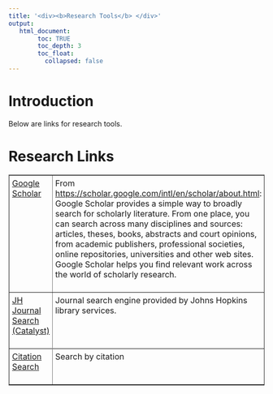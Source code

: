 ---
title: '<div><b>Research Tools</b> </div>'
output:
   html_document:
        toc: TRUE
        toc_depth: 3
        toc_float:
          collapsed: false
---

<style>
  table {
    border-collapse: collapse;
  }

  th, td {
    padding: 5px;
  }
</style>

<!--
*
* introduction
*
-->

<h1>Introduction</h1>
Below are links for research tools.

<!--
*
* introduction
*
-->

<h1>Research Links</h1>
<table border="1" width="100%">
  <!-- google scholar -->
  <tr>
    <td valign="top" width="20%">
      <a href="https://scholar.google.com/">Google Scholar</a>
    </td>
    <td valign="top">
      From <a href="https://scholar.google.com/intl/en/scholar/about.html">https://scholar.google.com/intl/en/scholar/about.html</a>:
      <br/>
      Google Scholar provides a simple way to broadly search for scholarly literature. From one place, you can search across many disciplines and sources: articles, theses, books, abstracts and court opinions, from academic publishers, professional societies, online repositories, universities and other web sites. Google Scholar helps you find relevant work across the world of scholarly research.
      <br/><br/>
    </td>
    <td valign="top">
    </td>
  </tr>
    <td valign="top">
      <a href="">JH Journal Search (Catalyst)</a>
      <br/><br/>
    </td>
    <td valign="top">
      Journal search engine provided by Johns Hopkins library services.
    </td>
    <td valign="top">
    </td>
  <tr>
  </tr>
  <!-- citation search -->
  <tr>
    <td valign="top" width="20%">
      <a href="https://catalyst.library.jhu.edu/discovery/citationlinker?vid=01JHU_INST:JHU">Citation Search</a>
      <br/><br/>
    </td>
    <td valign="top">
      Search by citation
    </td>
    <td valign="top">
    </td>
  </tr>
</table>


